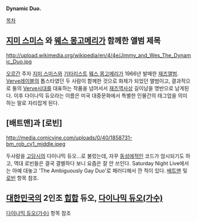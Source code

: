 '''Dynamic Duo.'''

[[목차]]

== [[지미 스미스]] 와 [[웨스 몽고메리]]가 함께한 앨범 제목 ==
http://upload.wikimedia.org/wikipedia/en/4/4e/Jimmy_and_Wes_The_Dynamic_Duo.jpg

[[오르간]] 주자 [[지미 스미스]]와 [[기타리스트]] [[웨스 몽고메리]]가 1966년 발매한 [[재즈]]앨범. [[Verve]]레이블의 톱스타였던 두 사람이 함께한 것으로 화제가 되었던 앨범이고, 결과적으로 둘의 [[Verve]]시대를 대표하는 작품을 넘어서서 [[재즈]]역사상 길이남을 명반으로 남게된다. 이후 다이나믹 듀오라는 이름은 미국 대중문화에서 특별한 인물간의 태그업을 의미하는 말로 자리잡게 된다. 

== [배트맨]과 [로빈] ==
http://media.comicvine.com/uploads/0/40/1858731-bm_rob_cv1_middle.jpeg

두사람을 [[고담]]시의 다이나믹 듀오...로 불렀는데, 자꾸 [[동성애]]적인 코드가 암시되기도 하고, 역대 로빈들은 결국 결별하다 보니 요즘은 잘 안 쓰인다. Saturday Night Live에서는 아예 대놓고 'The Ambiguously Gay Duo'로 패러디해서 깐 적이 있다. [[배트맨]] 및 [[로빈]] 항목 참조.

== [[대한민국]]의 2인조 [[힙합]] 듀오, [[다이나믹 듀오(가수)]]  ==
[[다이나믹 듀오(가수)]] 항목 참조
